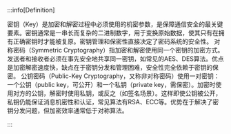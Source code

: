 
:::info[Definition]

<Tabs>
<TabItem value="a" label="密钥（Key）">
密钥（Key）是加密和解密过程中必须使用的机密参数，是保障通信安全的最关键要素。密钥通常是一串长而复杂的二进制数字，用于变换原始数据，使其只有在拥有正确密钥时才能被复原。密钥管理和保密性直接决定了密码系统的安全性。
</TabItem>
<TabItem value="b" label="对称密码（Symmetric Cryptography）">
对称密码（Symmetric Cryptography）指加密和解密使用同一个密钥的加密方式。发送者和接收者必须在事先安全地共享同一密钥，如常见的AES、DES算法。优点是加密解密速度快，缺点在于密钥分发和管理困难，安全性完全依赖于密钥的保密。
</TabItem>
<TabItem value="c" label="非对称密码（Asymmetric Cryptography）">
公钥密码（Public-Key Cryptography，又称非对称密码）使用一对密钥：一个公钥（public key，可公开）和一个私钥（private key，需保密）。加密时使用对方的公钥，解密时使用私钥，或反之（如签名场景）。这样即使公钥被公开，私钥仍能保证消息机密性和认证，常见算法有RSA、ECC等。优势在于解决了密钥分发问题，但加密效率通常低于对称算法。
</TabItem>
</Tabs>

:::


